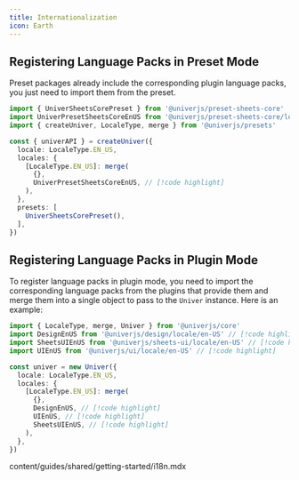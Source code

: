 ```yaml
---
title: Internationalization
icon: Earth
---
```


## Registering Language Packs in Preset Mode

Preset packages already include the corresponding plugin language packs, you just need to import them from the preset.

```typescript
import { UniverSheetsCorePreset } from '@univerjs/preset-sheets-core'
import UniverPresetSheetsCoreEnUS from '@univerjs/preset-sheets-core/locales/en-US' // [!code highlight]
import { createUniver, LocaleType, merge } from '@univerjs/presets'

const { univerAPI } = createUniver({
  locale: LocaleType.EN_US,
  locales: {
    [LocaleType.EN_US]: merge(
      {},
      UniverPresetSheetsCoreEnUS, // [!code highlight]
    ),
  },
  presets: [
    UniverSheetsCorePreset(),
  ],
})
```

## Registering Language Packs in Plugin Mode

To register language packs in plugin mode, you need to import the corresponding language packs from the plugins that provide them and merge them into a single object to pass to the `Univer` instance. Here is an example:

```typescript
import { LocaleType, merge, Univer } from '@univerjs/core'
import DesignEnUS from '@univerjs/design/locale/en-US' // [!code highlight]
import SheetsUIEnUS from '@univerjs/sheets-ui/locale/en-US' // [!code highlight]
import UIEnUS from '@univerjs/ui/locale/en-US' // [!code highlight]

const univer = new Univer({
  locale: LocaleType.EN_US,
  locales: {
    [LocaleType.EN_US]: merge(
      {},
      DesignEnUS, // [!code highlight]
      UIEnUS, // [!code highlight]
      SheetsUIEnUS, // [!code highlight]
    ),
  },
})
```
<inlcude cwd>content/guides/shared/getting-started/i18n.mdx</inlcude>
